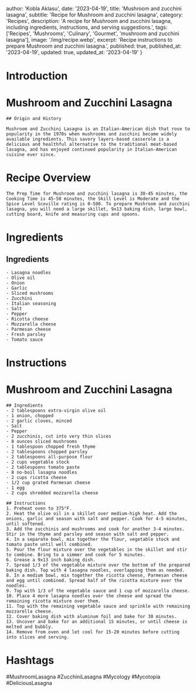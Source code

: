 
  author: 'Kobla Aklasu',
  date: '2023-04-19',
  title: 'Mushroom and zucchini lasagna',
  subtitle: 'Recipe for Mushroom and zucchini lasagna',
  category: 'Recipes',
  description: 'A recipe for Mushroom and zucchini lasagna, including ingredients, instructions, and serving suggestions.',
  tags: ['Recipes', 'Mushrooms', 'Culinary', 'Gourmet', 'mushroom and zucchini lasagna'],
  image: '/img/recipe.webp',
  excerpt: 'Recipe instructions to prepare Mushroom and zucchini lasagna.',
  published: true,
  published_at: '2023-04-19',
  updated: true,
  updated_at: '2023-04-19'
}


  # Introduction

# Mushroom and Zucchini Lasagna
    
    ## Origin and History
    
    Mushroom and Zucchini Lasagna is an Italian-American dish that rose to popularity in the 1970s when mushrooms and zucchini became widely available ingredients. This savory layers-based casserole is a delicious and healthful alternative to the traditional meat-based lasagna, and has enjoyed continued popularity in Italian-American cuisine ever since.

# Recipe Overview

    The Prep Time for Mushroom and zucchini lasagna is 30-45 minutes, the Cooking Time is 45-50 minutes, the Skill Level is Moderate and the Spice Level Scoville rating is 0-500. To prepare Mushroom and zucchini lasagna, you will need a large skillet, 9x13 baking dish, large bowl, cutting board, knife and measuring cups and spoons.

# Ingredients

## Ingredients
    
    - Lasagna noodles
    - Olive oil
    - Onion
    - Garlic
    - Sliced mushrooms
    - Zucchini
    - Italian seasoning
    - Salt
    - Pepper
    - Ricotta cheese
    - Mozzarella cheese
    - Parmesan cheese
    - Fresh parsley
    - Tomato sauce

# Instructions

# Mushroom and Zucchini Lasagna 
    
    ## Ingredients
    - 2 tablespoons extra-virgin olive oil
    - 1 onion, chopped
    - 2 garlic cloves, minced
    - Salt
    - Pepper
    - 2 zucchinis, cut into very thin slices
    - 8 ounces sliced mushrooms
    - 1 tablespoon chopped fresh thyme
    - 2 tablespoons chopped parsley
    - 2 tablespoons all-purpose flour
    - 2 cups vegetable stock
    - 2 tablespoons tomato paste
    - 8 no-boil lasagna noodles
    - 2 cups ricotta cheese
    - 1/2 cup grated Parmesan cheese
    - 1 egg
    - 2 cups shredded mozzarella cheese
    
    ## Instructions 
    1. Preheat oven to 375°F.
    2. Heat the olive oil in a skillet over medium-high heat. Add the onions, garlic and season with salt and pepper. Cook for 4-5 minutes, until softened. 
    3. Add the zucchinis and mushrooms and cook for another 3-4 minutes. Stir in the thyme and parsley and season with salt and pepper. 
    4. In a separate bowl, mix together the flour, vegetable stock and tomato paste until well combined.
    5. Pour the flour mixture over the vegetables in the skillet and stir to combine. Bring to a simmer and cook for 5 minutes.
    6. Grease a 9x13 inch baking dish.
    7. Spread 1/3 of the vegetable mixture over the bottom of the prepared baking dish. Top with 4 lasagna noodles, overlapping them as needed.
    8. In a medium bowl, mix together the ricotta cheese, Parmesan cheese and egg until combined. Spread half of the ricotta mixture over the noodles.
    9. Top with 1/3 of the vegetable sauce and 1 cup of mozzarella cheese.
    10. Place 4 more lasagna noodles over the cheese and spread the remaining ricotta mixture over them.
    11. Top with the remaining vegetable sauce and sprinkle with remaining mozzarella cheese.
    12. Cover baking dish with aluminum foil and bake for 30 minutes.
    13. Uncover and bake for an additional 15 minutes, or until cheese is melted and bubbly.
    14. Remove from oven and let cool for 15-20 minutes before cutting into slices and serving.

# Hashtags

#MushroomLasagna #ZucchiniLasagna #Mycology #Mycotopia #DeliciousLasagna



